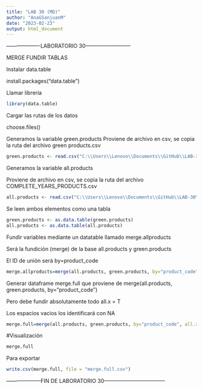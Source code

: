 ```yaml
---
title: "LAB 30 (MD)"
author: "AnaGSanjuanM"
date: "2023-02-23"
output: html_document
---
```


-------------------LABORATORIO 30--------------------------

MERGE  FUNDIR TABLAS

Instalar data.table

install.packages("data.table")

Llamar librería
```r
library(data.table)
```

Cargar las rutas de los datos

choose.files()


Generamos la variable green.products
Proviene de archivo en csv, se copia la ruta del archivo green products.csv
```r
green.products <- read.csv("C:\\Users\\Lenovo\\Documents\\GitHub\\LAB-30\\L30 Input\\green products.csv")
```

Generamos la variable all.products

Proviene de archivo en csv, se copia la ruta del archivo COMPLETE_YEARS_PRODUCTS.csv
```r
all.products <- read.csv("C:\\Users\\Lenovo\\Documents\\GitHub\\LAB-30\\L30 Input\\COMPLETE_YEARS_PRODUCTS.csv")
```


Se leen ambos elementos como una tabla
```r
green.products <- as.data.table(green.products)
all.products <- as.data.table(all.products)
```


Fundir variables mediante un datatable llamado merge.allproducts

Será la fundición (merge) de la base all.products y green.products

El ID de unión será by=product_code
```r
merge.allproducts=merge(all.products, green.products, by="product_code")
```


Generar dataframe merge.full que proviene de merge(all.products, green.products, by="product_code")

Pero debe fundir absolutamente todo all.x = T

Los espacios vacios los identificará con NA
```r
merge.full=merge(all.products, green.products, by="product_code", all.x = T)
```

#Visualización
```r
merge.full
```


Para exportar
```r
write.csv(merge.full, file = "merge.full.csv")
```


--------------------FIN DE LABORATORIO 30-----------------------------------
